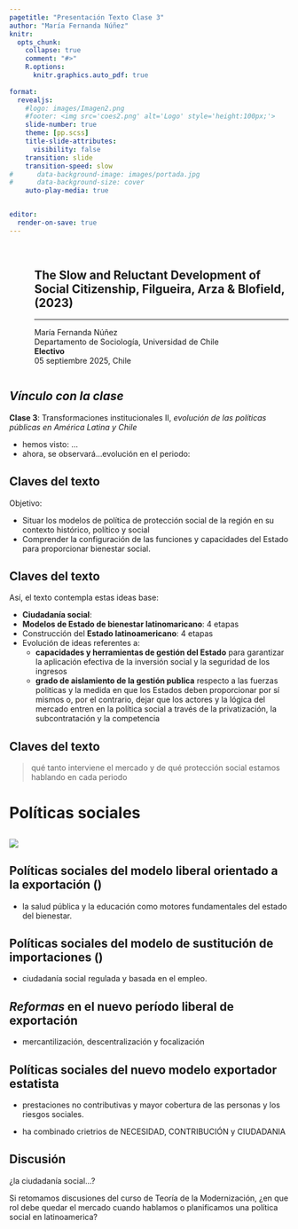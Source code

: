 ```yaml
---
pagetitle: "Presentación Texto Clase 3"
author: "María Fernanda Núñez"
knitr:
  opts_chunk: 
    collapse: true
    comment: "#>" 
    R.options:
      knitr.graphics.auto_pdf: true
      
format: 
  revealjs:
    #logo: images/Imagen2.png
    #footer: <img src='coes2.png' alt='Logo' style='height:100px;'>
    slide-number: true
    theme: [pp.scss]
    title-slide-attributes:
      visibility: false
    transition: slide
    transition-speed: slow
#      data-background-image: images/portada.jpg
#      data-background-size: cover
    auto-play-media: true


editor:
  render-on-save: true
---
```


## {data-background-color="#AEB7BF"}


:::: {.columns .v-center-container}
::: {.column width=5%}
:::
::: {.column width=95%}
## [**The Slow and Reluctant Development of Social Citizenship, Filgueira, Arza & Blofield, (2023)**]{.black}

------------------------------------------------------------------------

[María Fernanda Núñez]{.black}  
[Departamento de Sociología, Universidad de Chile]{.black}  <br>
[**Electivo**]{.black} <br>
[05 septiembre  2025, Chile]{.black}
:::
::::

## [***Vínculo con la clase***]{.black}

[**Clase 3**: Transformaciones institucionales II,
*evolución de las políticas públicas en América Latina y Chile*]{.orange} 

::: {.incremental .highlight-last style="font-size: 100%;"}
 
- hemos visto: ...
- ahora, se observará...evolución en el periodo: 
:::

## [**Claves del texto**]{.black} 

Objetivo: 

- Situar los modelos de política de protección social de la región en su contexto histórico, político y social 
- Comprender la configuración de las funciones y capacidades del Estado para proporcionar bienestar social.

## [**Claves del texto**]{.black} 

Así, el texto contempla estas ideas base: 

- **Ciudadanía social**:
- **Modelos de Estado de bienestar latinomaricano**: 4 etapas
- Construcción del **Estado latinoamericano**: 4 etapas
- Evolución de ideas referentes a: 
  - **capacidades y herramientas de gestión del Estado** para garantizar la aplicación efectiva de la inversión social y la seguridad de los ingresos
  - **grado de aislamiento de la gestión publica** respecto a las fuerzas politicas y la medida en que los Estados deben proporcionar por sí mismos o, por el contrario, dejar que los actores y la lógica del mercado entren en la política social a través de la privatización, la subcontratación y la competencia 


## [**Claves del texto**]{.black} 

> qué tanto interviene el mercado y de qué protección social estamos hablando en cada periodo 



# [**Políticas sociales**]{.black} {data-background-color="#AEB7BF"}

##  {data-background-color="#AEB7BF"}

![](img/esquemapp.png)

## [Políticas sociales del **modelo liberal orientado a la exportación** ()]{.black}

- la salud pública y la educación como motores fundamentales del estado del bienestar.

## [Políticas sociales del **modelo de sustitución de importaciones** ()]{.black}

- ciudadanía social regulada y basada en el empleo.


## [*Reformas* en el **nuevo período liberal de exportación**]{.black}

- mercantilización, descentralización y focalización


## [Políticas sociales del **nuevo modelo exportador estatista**]{.black}

- prestaciones no contributivas y mayor cobertura de las personas y los riesgos sociales.

- ha combinado crietrios de NECESIDAD, CONTRIBUCIÓN y CIUDADANIA



## [**Discusión**]{.white} {data-background-color="#44322F"}

¿la ciudadanía social...? 
 
Si retomamos discusiones del curso de Teoría de la Modernización, ¿en que rol debe quedar el mercado cuando hablamos o planificamos una política social en latinoamerica?


